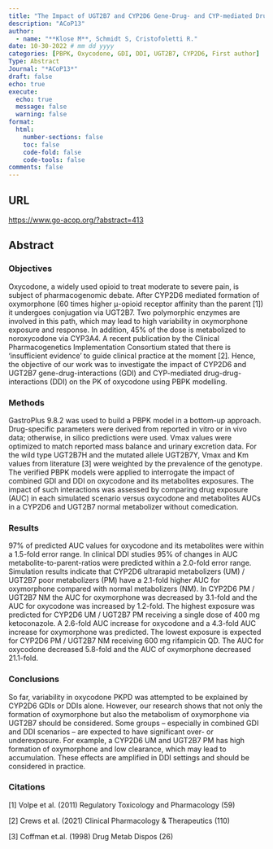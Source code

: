 ```yaml
---
title: "The Impact of UGT2B7 and CYP2D6 Gene-Drug- and CYP-mediated Drug-Drug-Interactions on Oxycodone and Oxymorphone Pharmacokinetics using PBPK Modelling."
description: "ACoP13"
author:
  - name: "**Klose M**, Schmidt S, Cristofoletti R."
date: 10-30-2022 # mm dd yyyy
categories: [PBPK, Oxycodone, GDI, DDI, UGT2B7, CYP2D6, First author]
Type: Abstract
Journal: "*ACoP13*"
draft: false 
echo: true
execute:
  echo: true
  message: false
  warning: false
format:
  html:
    number-sections: false
    toc: false
    code-fold: false
    code-tools: false
comments: false
---
```


## URL

<https://www.go-acop.org/?abstract=413>

## Abstract

### Objectives

Oxycodone, a widely used opioid to treat moderate to severe pain, is subject of pharmacogenomic debate. After CYP2D6 mediated formation of oxymorphone (60 times higher μ-opioid receptor affinity than the parent [1]) it undergoes conjugation via UGT2B7. Two polymorphic enzymes are involved in this path, which may lead to high variability in oxymorphone exposure and response. In addition, 45% of the dose is metabolized to noroxycodone via CYP3A4. A recent publication by the Clinical Pharmacogenetics Implementation Consortium stated that there is 'insufficient evidence' to guide clinical practice at the moment [2]. Hence, the objective of our work was to investigate the impact of CYP2D6 and UGT2B7 gene-drug-interactions (GDI) and CYP-mediated drug-drug-interactions (DDI) on the PK of oxycodone using PBPK modelling.

### Methods

GastroPlus 9.8.2 was used to build a PBPK model in a bottom-up approach. Drug-specific parameters were derived from reported in vitro or in vivo data; otherwise, in silico predictions were used. Vmax values were optimized to match reported mass balance and urinary excretion data. For the wild type UGT2B7H and the mutated allele UGT2B7Y, Vmax and Km values from literature [3] were weighted by the prevalence of the genotype. The verified PBPK models were applied to interrogate the impact of combined GDI and DDI on oxycodone and its metabolites exposures. The impact of such interactions was assessed by comparing drug exposure (AUC) in each simulated scenario versus oxycodone and metabolites AUCs in a CYP2D6 and UGT2B7 normal metabolizer without comedication.

### Results

97% of predicted AUC values for oxycodone and its metabolites were within a 1.5-fold error range. In clinical DDI studies 95% of changes in AUC metabolite-to-parent-ratios were predicted within a 2.0-fold error range. Simulation results indicate that CYP2D6 ultrarapid metabolizers (UM) / UGT2B7 poor metabolizers (PM) have a 2.1-fold higher AUC for oxymorphone compared with normal metabolizers (NM). In CYP2D6 PM / UGT2B7 NM the AUC for oxymorphone was decreased by 3.1-fold and the AUC for oxycodone was increased by 1.2-fold. The highest exposure was predicted for CYP2D6 UM / UGT2B7 PM receiving a single dose of 400 mg ketoconazole. A 2.6-fold AUC increase for oxycodone and a 4.3-fold AUC increase for oxymorphone was predicted. The lowest exposure is expected for CYP2D6 PM / UGT2B7 NM receiving 600 mg rifampicin QD. The AUC for oxycodone decreased 5.8-fold and the AUC of oxymorphone decreased 21.1-fold.

### Conclusions

So far, variability in oxycodone PKPD was attempted to be explained by CYP2D6 GDIs or DDIs alone. However, our research shows that not only the formation of oxymorphone but also the metabolism of oxymorphone via UGT2B7 should be considered. Some groups – especially in combined GDI and DDI scenarios – are expected to have significant over- or underexposure. For example, a CYP2D6 UM and UGT2B7 PM has high formation of oxymorphone and low clearance, which may lead to accumulation. These effects are amplified in DDI settings and should be considered in practice.

### Citations

[1] Volpe et al. (2011) Regulatory Toxicology and Pharmacology (59) 

[2] Crews et al. (2021) Clinical Pharmacology & Therapeutics (110) 

[3] Coffman et.al. (1998) Drug Metab Dispos (26) 